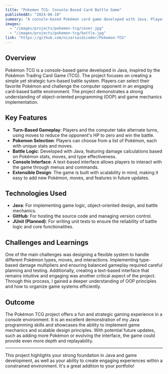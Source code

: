 ```yaml
---
title: "Pokemon TCG: Console-Based Card Battle Game"
publishedAt: "2024-06-10"
summary: "A console-based Pokémon card game developed with Java. Players can choose their Pokémon and battle against a computer opponent in a strategic, turn-based gameplay experience."
images:
  - "/images/projects/pokemon-tcg/cover.jpg"
  - "/images/projects/pokemon-tcg/battle.jpg"
link: "https://github.com/nizarsaidicoder/Pokemon-TCG"
---
```


## Overview

Pokémon TCG is a console-based game developed in Java, inspired by the Pokémon Trading Card Game (TCG). The project focuses on creating a simple yet strategic turn-based battle system. Players can select their favorite Pokémon and challenge the computer opponent in an engaging card-based battle environment. The project demonstrates a strong understanding of object-oriented programming (OOP) and game mechanics implementation.

## Key Features

- **Turn-Based Gameplay**: Players and the computer take alternate turns, using moves to reduce the opponent's HP to zero and win the battle.
- **Pokemon Selection**: Players can choose from a list of Pokémon, each with unique stats and moves.
- **Battle Logic**: Developed with Java, featuring damage calculations based on Pokémon stats, moves, and type effectiveness.
- **Console Interface**: A text-based interface allows players to interact with the game through menus and commands.
- **Extensible Design**: The game is built with scalability in mind, making it easy to add new Pokémon, moves, and features in future updates.

## Technologies Used

- **Java**: For implementing game logic, object-oriented design, and battle mechanics.
- **GitHub**: For hosting the source code and managing version control.
- **JUnit (Planned)**: For writing unit tests to ensure the reliability of battle logic and core functionalities.

## Challenges and Learnings

One of the main challenges was designing a flexible system to handle different Pokémon types, moves, and interactions. Implementing type-based damage multipliers and ensuring balanced gameplay required careful planning and testing. Additionally, creating a text-based interface that remains intuitive and engaging was another critical aspect of the project. Through this process, I gained a deeper understanding of OOP principles and how to organize game systems efficiently.

## Outcome

The Pokémon TCG project offers a fun and strategic gaming experience in a console environment. It is an excellent demonstration of my Java programming skills and showcases the ability to implement game mechanics and scalable design principles. With potential future updates, such as adding more Pokémon or evolving the interface, the game could provide even more depth and replayability.

---

This project highlights your strong foundation in Java and game development, as well as your ability to create engaging experiences within a constrained environment. It's a great addition to your portfolio!
